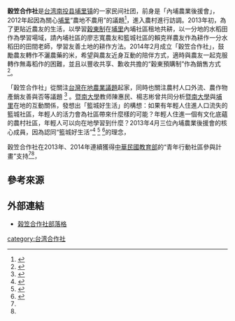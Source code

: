 {{refimprove|time=2014-12-13T06:29:45+00:00}}
'''穀笠合作社'''是[[台湾|台湾]][[南投县|南投县]][[埔里镇|埔里镇]]的一家民间社团，前身是「內埔農業後援會」，2012年起因為關心[[埔里鎮|埔里]]“農地不農用”的議題<ref>{{cite news |url=http://www.newsmarket.com.tw/blog/47796/ |title=「多喝水」事件後踏入農村 暨大生種埔里米 守護農地價值 |author=林慧貞 |work=上下游新聞市集 |date=2014-03-10 |accessdate=2014-10-30}}</ref>，進入農村進行訪調。2013年初，為了更貼近農友的生活，以學習[[穀東制|穀東制]]在[[埔里鎮|埔里]]內埔社區租地共耕，以一分地的水稻田作為學習場域，請內埔社區的廖志寬農友和籃城社區的賴克祥農友作為耕作一分水稻田的田間老師，學習友善土地的耕作方法。2014年2月成立「穀笠合作社」，鼓勵農友轉作不灑農藥的米，希望與農友近身互動的陪伴方式，適時與農友一起克服轉作無毒稻作的困難，並且以豐收共享、歉收共擔的“穀東預購制”作為銷售方式<ref>{{cite news |url=http://www.peopo.org/news/252295 |title=金海伯的六分田 穀笠合作社:『歉收共擔 豐收共享』 |author=fang3_11 |work=公民新聞 |publisher=公視 |date=2014-08-21 |location=南投埔里 |accessdate=2014-10-30}}</ref>。

「穀笠合作社」從關注[[農民運動|台灣在地農業議題]]起家，同時也關注農村人口外流、農作物產銷友善與否等議題
<ref>{{cite news 
|url=http://udn.com/NEWS/DOMESTIC/DOM4/8925786.shtml 
|title=租一分地盡一份心 大學生種無毒米 
|author=張雁雯 
|work=聯合報 
|publisher=聯合線上公司 
|date=2014-09-10 
|location=南投埔里 
|accessdate=2014-10-30}}</ref>
。[[國立暨南國際大學|暨南大學]]教师陳惠民、楊志彬曾共同分析[[國立暨南國際大學|暨南大學]]與[[埔里鎮|埔里]]在地的互動關係，發想出「籃城好生活」的構想：如果有年輕人住進人口流失的籃城社區，年輕人的活力會為社區帶來什麼樣的可能？年輕人住進一個有文化底蘊的農村社區，年輕人可以向在地學習到什麼？2013年4月三位內埔農業後援會的核心成員，因為認同“籃城好生活”<ref>{{cite news
|url=http://www.pulife.tw/index.php/news/public/2479-2013-05-22-01-55-47.html 
|title=暨大生走入社區開啟籃城好生活 
|author=唐茹蘋 |work=大埔里報 |publisher=大埔里報|date=2014-06-21 |location=南投埔里 |accessdate=2013-06-20}}</ref>
<ref name="新華網">{{cite news |url=http://news.xinhuanet.com/tw/2014-10/27/c_1112994230.htm |title=“青於籃”：一群紮根農村的台灣年輕人——“台灣青年寫真”組稿之一 |author=杜斌、陳鍵興 |work=新華網 |publisher=新華網股份有限公司 |location=台北 |date=2014-10-27 |accessdate=2014-10-31}}</ref>
<ref name="國立教育廣播電台">{{cite news |url=http://news.ner.gov.tw/index.php?act=culnews&code=view&ids=169184 |title=籃城好生活　青年追求農村自立 |author=徐詠絮 |work=文教新聞 |publisher=國立教育廣播電台 |date=2014-10-14 |accessdate=2014-10-31}}</ref>的理念，{{Fact|自願住進同樣面臨人口外流的農村社區社區——籃城，將租屋處一樓作為工作室，亦開放為公共空間，歡迎想認識農村、體驗農村的年輕人來認識籃城社區，也分享年輕人在埔里參與的農業行動經驗，以“籃城好生活”作為有興趣認識農業的年輕人，以及有志回農村務農的年輕人交流的平台。在農村生活從體驗農村生活，進而開始思考到未來：喜歡農村、想留在農村，但之後如何在農村討生活？務農是農村的命脈，但除了務農年輕人在農村生活是否還有其他可能？|time=2014-11-03T07:24:07+00:00}}

穀笠合作社在2013年、2014年連續獲得[[中華民國教育部|中華民國教育部]]的“青年行動社區參與計畫”支持<ref name="新華網" /><ref name="國立教育廣播電台" />，{{Fact|除了協助農友轉作、銷售不灑農藥的米，同時也是一個農村青年自立平台，探索、創造年輕人在農村維持生計的可能性。另外，也與農村建立起農夫體系之間的人際網絡，作為年輕人回到或留在埔里務農的支持網絡，分享共同學習務農的經驗、陪伴沒有任何農村社會資本的年輕人，度過進入農村的徬徨無助期。|time=2014-11-03T07:24:07+00:00}}

==參考來源==
{{reflist|2}}

==外部連結==
* [http://puligoodrice.blogspot.tw/ 榖笠合作社部落格]

[[category:台湾合作社|category:台湾合作社]]